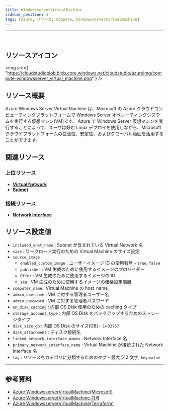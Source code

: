 ```yaml
---
title: WindowsserverVirtualMachine
sidebar_position: 4
tags: [Azure, リソース, Compute, WindowsserverVirtualMachine]
---
```


<hr />
<br />

## リソースアイコン

<img
    src={
        "https://cloudstudioblob.blob.core.windows.net/cloudstudio/azureImg/compute-windowsserver_virtual_machine.png"
    }
/>

## リソース概要

Azure Windows Server Virtual Machine は、Microsoft の Azure クラウドコンピューティングプラットフォームで Windows Server オペレーティングシステムを実行する仮想マシン(VM)です。
Azure で Windows Server 仮想マシンを実行することによって、ユーザは好む Linux デプロイを使用しながら、Microsoft クラウドプラットフォームの拡張性、安定性、およびグローバル範囲を活用することができます。

## 関連リソース

### 上位リソース

-   [**Virtual Network**](https://docs.cstudio.app/docs/resource/azure/Network/VirtualNetwork)
-   [**Subnet**](https://docs.cstudio.app/docs/resource/azure/Network/Subnet)

### 接続リソース

-   [**Network Interface**](https://docs.cstudio.app/docs/resource/azure/Network/NetworkInterface)

## リソース設定値

-   `included_vnet_name` : Subnet が含まれている Virtual Network 名
-   `size` : ワークロード実行のための Virtual Machine のサイズ設定
-   `source_image`
    -   `enabled_custom_image` : ユーザーイメージ ID の使用有無 - `true`, `false`
    -   `publisher` : VM 生成のために使用するイメージのプロバイダー
    -   `Offer` : VM 生成のために使用するイメージの ID
    -   `sku` : VM 生成のために使用するイメージの価格設定階層
-   `computer_name` : Virtual Machine の host_name
-   `admin_username` : VM に対する管理者ユーザー名
-   `admin_password` : VM に対する管理者パスワード
-   `on_disk_caching` : 内部 OS Disk 使用のための caching タイプ
-   `storage_account_type` : 内部 OS Disk をバックアップするためのストレージタイプ
-   `disk_size_gb` : 内部 OS Disk のサイズ(GB) - `1`~`32767`
-   `disk_attachment` : ディスク接続名
-   `linked_network_interface_names` : Network Interface 名
-   `primary_network_interface_name` : Virtual Machine が接続された Network Interface 名
-   `tag` : リソースをカテゴリに分類するためのタグ - 最大 512 文字, `key`:`value`

---

## 参考資料

-   [Azure WindowsserverVirtualMachine(Microsoft)](https://learn.microsoft.com/ko-kr/azure/virtual-machines/overview)
-   [Azure WindowsserverVirtualMachine 가격](https://azure.microsoft.com/en-us/pricing/details/virtual-machines/windows/)
-   [Azure WindowsserverVirtualMachine(Terraform)](https://registry.terraform.io/providers/hashicorp/azurerm/latest/docs/resources/windows_virtual_machine)
